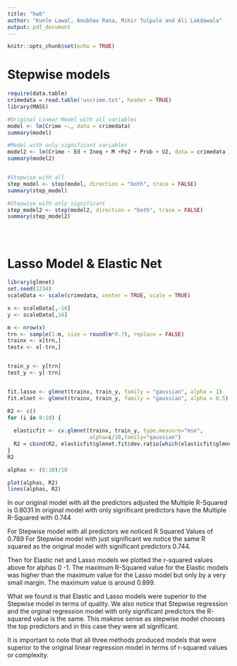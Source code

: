 ```yaml
---
title: "hw8"
author: "Kunle Lawal, Anubhav Rana, Mihir Tulpule and Ali Lakdawala"
output: pdf_document
---
```


```r
knitr::opts_chunk$set(echo = TRUE)
```


# Stepwise models 
```r
require(data.table)
crimedata = read.table('uscrime.txt', header = TRUE)
library(MASS)

#Original Linear Model with all variables 
model <- lm(Crime ~., data = crimedata)
summary(model)

#Model with only significant variables 
model2 <- lm(Crime ~ Ed + Ineq + M +Po2 + Prob + U2, data = crimedata )
summary(model2)


#Stepwise with all
step_model <- step(model, direction = "both", trace = FALSE)
summary(step_model)

#Stepwise with only significant 
step_model2 <- step(model2, direction = "both", trace = FALSE)
summary(step_model2)





```
# Lasso Model & Elastic Net


```r
library(glmnet)
set.seed(1234)
scaleData <- scale(crimedata, center = TRUE, scale = TRUE)

x <- scaleData[,-16]
y <- scaleData[,16]

m <- nrow(x)
trn <- sample(1:m, size = round(m*0.7), replace = FALSE)
trainx <- x[trn,]
testx <- x[-trn,]


train_y <- y[trn]
test_y <- y[-trn]


fit.lasso <- glmnet(trainx, train_y, family = "gaussian", alpha = 1)
fit.elnet <- glmnet(trainx, train_y, family = "gaussian", alpha = 0.5)

R2 <- c()
for (i in 0:10) {
                                           
  elasticfit <- cv.glmnet(trainx, train_y, type.measure="mse", 
                          alpha=i/10,family="gaussian")
  R2 = cbind(R2, elasticfit$glmnet.fit$dev.ratio[which(elasticfit$glmnet.fit$lambda == elasticfit$lambda.min)])
}
R2

alphas <- (0:10)/10

plot(alphas, R2)
lines(alphas, R2)
```


In our original model with all the predictors  adjusted the Multiple R-Squared is 0.8031
In original model with only significant predictors have the Multiple R-Squared with 0.744

For Stepwise model with all predictors we noticed R Squared Values of 0.789
For Stepwise model with just significant we notice the same R squared as the original model with significant predictors 0.744.


Then for Elastic net and Lasso models we plotted the r-squared values above for alphas 0 -1. The maximum R-Squared value for the Elastic models was higher than the maximum value for the Lasso model but only by a very small margin. The maximum value is around 0.899. 

What we found is that Elastic and Lasso models were superior to the Stepwise model in terms of quality. 
We also notice that Stepwise regression and the orginal regression model with only significant predictors the R-squared value is the same. This makese sense as stepwise model chooses the top predictors and in this case they were all significant. 

It is important to note that all three methods produced models that were superior to the original linear regression model in terms of r-squared values or complexity. 





